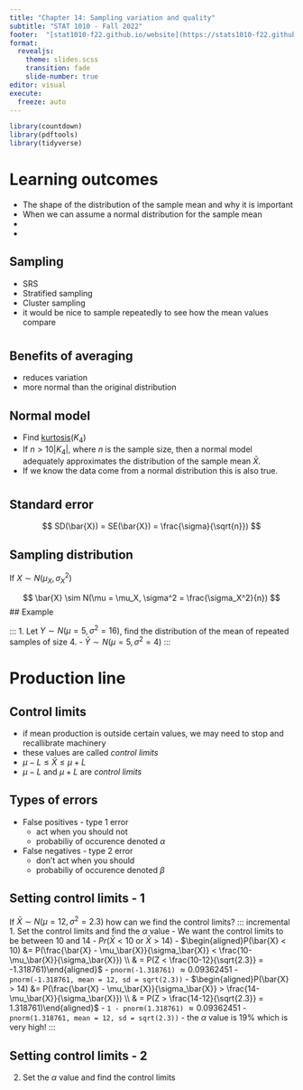 ```yaml
---
title: "Chapter 14: Sampling variation and quality"
subtitle: "STAT 1010 - Fall 2022"
footer:  "[stat1010-f22.github.io/website](https://stats1010-f22.github.io/website/)"
format: 
  revealjs: 
    theme: slides.scss
    transition: fade
    slide-number: true
editor: visual
execute:
  freeze: auto
---
```


```r
library(countdown)
library(pdftools)
library(tidyverse)
```

# Learning outcomes

::: incremental
-   The shape of the distribution of the sample mean and why it is important
-   When we can assume a normal distribution for the sample mean
-   
-   
:::

## Sampling

::: incremental
- SRS
- Stratified sampling
- Cluster sampling
- it would be nice to sample repeatedly to see how the mean values compare
:::

#  {background-iframe="https://nzgwynn.shinyapps.io/sample_from_uniform/"}


## Benefits of averaging

::: incremental
- reduces variation
- more normal than the original distribution
:::

## Normal model

::: incremental
- Find [kurtosis](https://stats1010-f22.github.io/website/slides/lect_11.html#/kurtosis)($K_4$)
- If $n > 10 |K_4|$, where $n$ is the sample size, then a normal model adequately approximates the distribution of the sample mean $\bar{X}$.
- If we know the data come from a normal distribution this is also true.
:::

#  {background-iframe="https://nzgwynn.shinyapps.io/standard_error/"}

##  {background-image="lect-13_things/std_error.png" background-size="contain"}

## Standard error

$$ SD(\bar{X}) = SE(\bar{X}) = 
\frac{\sigma}{\sqrt{n}}) $$ 

## Sampling distribution

If $X \sim N(\mu_X, \sigma_X^2)$

$$ \bar{X} \sim N(\mu = \mu_X, \sigma^2 = \frac{\sigma_X^2}{n}) $$ 
## Example 

:::
1. Let $Y \sim N(\mu = 5, \sigma^2 = 16)$, find the distribution of the mean of repeated samples of size 4. 
    - $\bar{Y} \sim N(\mu = 5, \sigma^2 = 4)$
:::

##  {background-image="lect-13_things/EM_tweet.png" background-size="contain"}

# Production line {background-image="lect-13_things/manufacturing_plant.png" background-size="contain"}

## {background-image="lect-13_things/error_classifications.png" background-size="contain"}

## Control limits

::: incremental
- if mean production is outside certain values, we may need to stop and recallibrate machinery
- these values are called *control limits*
- $\mu - L \leq \bar{X} \leq \mu + L$
- $\mu - L$ and $\mu + L$ are *control limits*
:::

## Types of errors
::: incremental
- False positives - type 1 error
    - act when you should not
    - probabiliy of occurence denoted $\alpha$
- False negatives - type 2 error
   - don't act when you should
   - probabiliy of occurence denoted $\beta$
:::

## Setting control limits - 1 {.smaller}

If $\bar{X} \sim N(\mu = 12, \sigma^2 = 2.3)$ how can we find the control limits? 
::: incremental
1. Set the control limits and find the $\alpha$ value
    - We want the control limits to be between 10 and 14
    - $Pr(\bar{X} < 10 \textrm{ or } \bar{X} > 14)$
    - $\begin{aligned}P(\bar{X} < 10) &= P(\frac{\bar{X} - \mu_\bar{X}}{\sigma_\bar{X}} < \frac{10-\mu_\bar{X}}{\sigma_\bar{X}}) \\ & = P(Z < \frac{10-12}{\sqrt{2.3}} = -1.318761)\end{aligned}$
    - `pnorm(-1.318761)` $\approx 0.09362451$
    - `pnorm(-1.318761, mean = 12, sd = sqrt(2.3))`
    - $\begin{aligned}P(\bar{X} > 14) &= P(\frac{\bar{X} - \mu_\bar{X}}{\sigma_\bar{X}} > \frac{14-\mu_\bar{X}}{\sigma_\bar{X}}) \\ & = P(Z > \frac{14-12}{\sqrt{2.3}} = 1.318761)\end{aligned}$
    - `1 - pnorm(1.318761)` $\approx 0.09362451$
    - `pnorm(1.318761, mean = 12, sd = sqrt(2.3))`
    - the $\alpha$ value is $19\%$ which is very high!
:::

## Setting control limits - 2

::: incremental
2. Set the $\alpha$ value and find the control limits

:::


